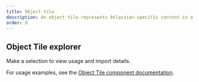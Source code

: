 ```yaml
---
title: Object tile
description: An object tile represents Atlassian-specific content in a tile.
order: 0
---
```



## Object Tile explorer

Make a selection to view usage and import details.

For usage examples, see the [Object Tile component documentation](/components/object/object-tile/).

<ObjectTileExplorer />
